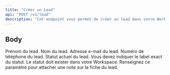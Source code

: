 ```yaml
---
title: "Créer un Lead"
api: "POST /v1/lead"
description: "Cet endpoint vous permet de créer un lead dans votre Workspace"
---
```


## Body

<ParamField body="firstname" type="string">
  Prénom du lead.
</ParamField>

<ParamField body="lastname" type="string">
  Nom du lead.
</ParamField>

<ParamField body="email" type="string">
  Adresse e-mail du lead.
</ParamField>

<ParamField body="phone" type="string">
  Numéro de téléphone du lead.
</ParamField>

<ParamField body="status" type="string">
  Statut actuel du lead. Vous devez indiquer le label exact du statut. Le statut doit exister dans votre Workspace.
</ParamField>

<ParamField body="note" type="string">
  Renseignez ce paramètre pour attacher une note sur la fiche du lead.
</ParamField>